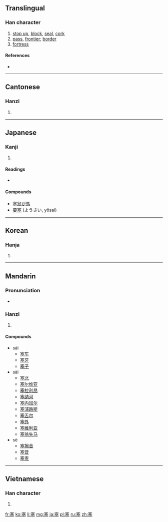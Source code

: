 ==Translingual==

===Han character===
{{Han char|rn=32|rad=土|as=10|sn=13|four=3010<sub>4</sub>|canj=十廿金土 (JTCG)}}

# [[stop up]], [[block]], [[seal]], [[cork]]
# [[pass]], [[frontier]]; [[border]]
# [[fortress]]

====References====
* {{Han ref|kx=0236.090|dkj=05349|dj=0474.020|hdz=10475.010|uh=585E|ud=22622|bh=B6EB|bd=46827}}

----

==Cantonese==

===Hanzi===
{{yue-hanzi|jyut=|y=choi3, sak1}}

# {{defn|lang=yue|sort=土10}}

----

==Japanese==

===Kanji===
{{ja-kanji|grade=|rs=土10}}

# {{defn|lang=ja|sort=土10}}

====Readings====
* {{ja-readings|on=[[そく]] (soku), [[さい]] (sai)|kun=[[ふさぐ]] (fusagu), [[みちる]] (michiru), [[とりで]] (toride)}}

====Compounds====
* [[塞翁が馬]]
* [[要塞]] (ようさい, yōsai)


----

==Korean==

===Hanja===
{{ko-hanja|hangeul=[[새]], [[색]]|rv=sae, saek|mr=sae, saek}}

# {{defn|lang=ko|sort=土10}}

----

==Mandarin==

===Pronunciation===
* {{audio|Zh-sai.ogg|Audio}}

===Hanzi===
{{cmn-hanzi|pin=[[sāi]] ([[sai1]]), [[sài]] ([[sai4]]), [[sè]] ([[se4]])|wg=sai<sup>1</sup>}}

# {{defn|lang=cmn|sort=土10}}

====Compounds====
* sāi
** [[塞车]]
** [[塞牙]]
** [[塞子]]
* sài
** [[塞北]]
** [[塞尔维亚]]
** [[塞拉利昂]]
** [[塞纳河]]
** [[塞内加尔]]
** [[塞浦路斯]]
** [[塞舌尔]]
** [[塞外]]
** [[塞维利亚]]
** [[塞翁失马]]
* sè
** [[塞擦音]]
** [[塞音]]
** [[塞责]]

----

==Vietnamese==

===Han character===
{{vi-hantu|[[tắc]], [[tái]]|rs=土10}}

# {{defn|lang=vi|sort=土10}}

[[fr:塞]]
[[ko:塞]]
[[li:塞]]
[[mg:塞]]
[[ja:塞]]
[[pl:塞]]
[[ru:塞]]
[[zh:塞]]